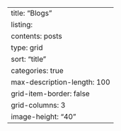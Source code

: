 ---
title: "Blogs"
listing: 
  contents: posts 
  type: grid 
  sort: "title" 
  categories: true 
  max-description-length: 100
  grid-item-border: false
  grid-columns: 3
  image-height: "40"
---